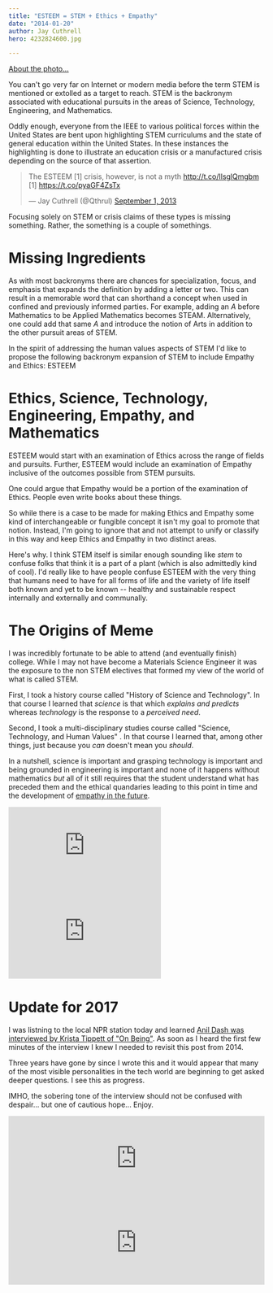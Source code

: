 ```yaml
---
title: "ESTEEM = STEM + Ethics + Empathy"
date: "2014-01-20"
author: Jay Cuthrell
hero: 4232824600.jpg

---
```

[About the photo...](https://www.anl.gov/education/high-school-research-programs)

You can't go very far on Internet or modern media before the term STEM is mentioned or extolled as a target to reach. STEM is the backronym associated with educational pursuits in the areas of Science, Technology, Engineering, and Mathematics. 

Oddly enough, everyone from the IEEE to various political forces within the United States are bent upon highlighting STEM curriculums and the state of general education within the United States. In these instances the highlighting is done to illustrate an education crisis or a manufactured crisis depending on the source of that assertion.

<blockquote class="twitter-tweet" lang="en"><p>The ESTEEM [1] crisis, however, is not a myth <a href="http://t.co/IlsglQmgbm">http://t.co/IlsglQmgbm</a> &#10;&#10;[1] <a href="https://t.co/pyaGF4ZsTx">https://t.co/pyaGF4ZsTx</a></p>&mdash; Jay Cuthrell (@Qthrul) <a href="https://twitter.com/Qthrul/statuses/374303764028456960">September 1, 2013</a></blockquote>
<script async src="//platform.twitter.com/widgets.js" charset="utf-8"></script>

Focusing solely on STEM or crisis claims of these types is missing something. Rather, the something is a couple of somethings. 

Missing Ingredients
===================

As with most backronyms there are chances for specialization, focus, and emphasis that expands the definition by adding a letter or two. This can result in a memorable word that can shorthand a concept when used in confined and previously informed parties. For example, adding an _A_ before Mathematics to be Applied Mathematics becomes STEAM. Alternatively, one could add that same _A_ and introduce the notion of Arts in addition to the other pursuit areas of STEM.

In the spirit of addressing the human values aspects of STEM I'd like to propose the following backronym expansion of STEM to include Empathy and Ethics: ESTEEM

Ethics, Science, Technology, Engineering, Empathy, and Mathematics
==================================================================

ESTEEM would start with an examination of Ethics across the range of fields and pursuits. Further, ESTEEM would include an examination of Empathy inclusive of the outcomes possible from STEM pursuits.

One could argue that Empathy would be a portion of the examination of Ethics. People even write books about these things. 

So while there is a case to be made for making Ethics and Empathy some kind of interchangeable or fungible concept it isn't my goal to promote that notion. Instead, I'm going to ignore that and not attempt to unify or classify in this way and keep Ethics and Empathy in two distinct areas.

Here's why. I think STEM itself is similar enough sounding like _stem_ to confuse folks that think it is a part of a plant (which is also admittedly kind of cool). I'd really like to have people confuse ESTEEM with the very thing that humans need to have for all forms of life and the variety of life itself both known and yet to be known -- healthy and sustainable respect internally and externally and communally.

The Origins of Meme
===================

I was incredibly fortunate to be able to attend (and eventually finish) college. While I may not have become a Materials Science Engineer it was the exposure to the non STEM electives that formed my view of the world of what is called STEM.

First, I took a history course called "History of Science and Technology". In that course I learned that _science_ is that which _explains_ _and_ _predicts_ whereas _technology_ is the response to a _perceived_ _need_. 

Second, I took a multi-disciplinary studies course called "Science, Technology, and Human Values" . In that course I learned that, among other things, just because you _can_ doesn't mean you _should_.

In a nutshell, science is important and grasping technology is important and being grounded in engineering is important and none of it happens without mathematics _but_ all of it still requires that the student understand what has preceded them and the ethical quandaries leading to this point in time and the development of [empathy in the future](http://blog.ingineering.it/post/72964480807/empathy-the-essence-of-devops). 

<iframe width="300" height="169" src="https://www.youtube.com/embed/G9jC1ThqTNo?rel=0" frameborder="0" allowfullscreen></iframe>

<iframe width="300" height="169" src="https://www.youtube.com/embed/oS1msOavTR0?rel=0" frameborder="0" allowfullscreen></iframe>

Update for 2017
===============

I was listning to the local NPR station today and learned [Anil Dash was interviewed by Krista Tippett of "On Being"](https://onbeing.org/programs/anil-dash-techs-moral-reckoning-jan2017/). As soon as I heard the first few minutes of the interview I knew I needed to revisit this post from 2014.

Three years have gone by since I wrote this and it would appear that many of the most visible personalities in the tech world are beginning to get asked deeper questions. I see this as progress.

IMHO, the sobering tone of the interview should not be confused with despair... but one of cautious hope... Enjoy.

<iframe width="100%" height="166" scrolling="no" frameborder="no" src="https://w.soundcloud.com/player/?url=https%3A//api.soundcloud.com/tracks/302376062&amp;auto_play=false&amp;color=00acd6"></iframe>

<iframe width="100%" height="166" scrolling="no" frameborder="no" src="https://w.soundcloud.com/player/?url=https%3A//api.soundcloud.com/tracks/302375872&amp;auto_play=false&amp;color=00acd6"></iframe>

